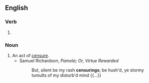==English==

===Verb===
{{head|en|present participle}}

# {{present participle of|censure|lang=en|nocat=1}}

===Noun===
{{en-noun}}

# An act of [[censure]].
#* Samuel Richardson, ''Pamela; Or, Virtue Rewarded''
#*: But, silent be my rash '''censurings'''; be hush'd, ye stormy tumults of my disturb'd mind {{...}}